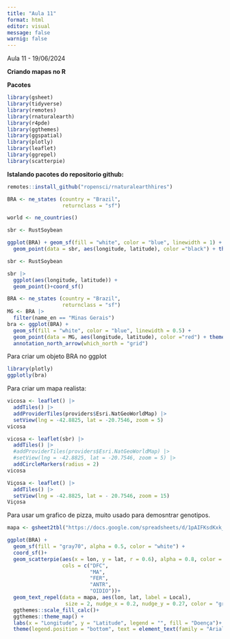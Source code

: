 ```yaml
---
title: "Aula 11"
format: html
editor: visual
message: false
warnig: false
---
```


Aula 11 - 19/06/2024

**Criando mapas no R**

**Pacotes**

```r
library(gsheet)
library(tidyverse)
library(remotes)
library(rnaturalearth)
library(r4pde)
library(ggthemes)
library(ggspatial)
library(plotly)
library(leaflet)
library(ggrepel)
library(scatterpie)
```

**Istalando pacotes do repositorio github:**

```r
remotes::install_github("ropensci/rnaturalearthhires")
```

```r
BRA <- ne_states (country = "Brazil",
                  returnclass = "sf")

world <- ne_countries()

sbr <- RustSoybean

ggplot(BRA) + geom_sf(fill = "white", color = "blue", linewidth = 1) +
  geom_point(data = sbr, aes(longitude, latitude), color ="black") + theme_map()
```

```r
sbr <- RustSoybean

sbr |> 
  ggplot(aes(longitude, latitude)) +
  geom_point()+coord_sf()
```

```r
BRA <- ne_states (country = "Brazil",
                  returnclass = "sf")
MG <- BRA |> 
  filter(name_en == "Minas Gerais")
bra <- ggplot(BRA) +
  geom_sf(fill = "white", color = "blue", linewidth = 0.5) +
  geom_point(data = MG, aes(longitude, latitude), color ="red") + theme_map() +
  annotation_north_arrow(which_north = "grid")
```

Para criar um objeto BRA no ggplot

```r
library(plotly)
ggplotly(bra)
```

Para criar um mapa realista:

```r
vicosa <- leaflet() |> 
  addTiles() |> 
  addProviderTiles(providers$Esri.NatGeoWorldMap) |>
  setView(lng = -42.8825, lat = -20.7546, zoom = 5)
vicosa
```

```r
vicosa <- leaflet(sbr) |> 
  addTiles() |> 
  #addProviderTiles(providers$Esri.NatGeoWorldMap) |>
  #setView(lng = -42.8825, lat = -20.7546, zoom = 5) |> 
  addCircleMarkers(radius = 2)
vicosa
```

```r
Viçosa <- leaflet() |> 
  addTiles() |> 
  setView(lng = -42.8825, lat = - 20.7546, zoom = 15)
Viçosa
```

Para usar um grafico de pizza, muito usado para demosntrar genotipos.

```r
mapa <- gsheet2tbl("https://docs.google.com/spreadsheets/d/1pAIFKsdKxk_UQQXdYwIO-O5NOkYNhpclImJcLziYnk4/edit?usp=sharing")

ggplot(BRA) +
  geom_sf(fill = "gray70", alpha = 0.5, color = "white") +
  coord_sf()+
  geom_scatterpie(aes(x = lon, y = lat, r = 0.6), alpha = 0.8, color = NA, data = mapa,
                  cols = c("DFC",
                           "MA",
                           "FER",
                           "ANTR",
                           "OIDIO"))+
  geom_text_repel(data = mapa, aes(lon, lat, label = Local),
                   size = 2, nudge_x = 0.2, nudge_y = 0.27, color = "gray30", family = "Arial") +
  ggthemes::scale_fill_calc()+
  ggthemes::theme_map() +
  labs(x = "Longitude", y = "Latitude", legend = "", fill = "Doença")+
  theme(legend.position = "bottom", text = element_text(family = "Arial", size = 8))

```
